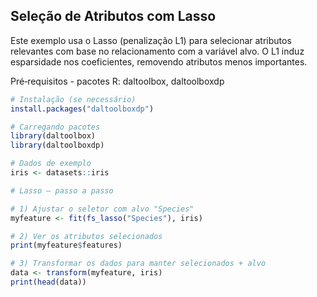 ## Seleção de Atributos com Lasso

Este exemplo usa o Lasso (penalização L1) para selecionar atributos relevantes com base no relacionamento com a variável alvo. O L1 induz esparsidade nos coeficientes, removendo atributos menos importantes.

Pré‑requisitos
- pacotes R: daltoolbox, daltoolboxdp

```r
# Instalação (se necessário)
install.packages("daltoolboxdp")
```

```r
# Carregando pacotes
library(daltoolbox)
library(daltoolboxdp)
```


```r
# Dados de exemplo
iris <- datasets::iris
```

```r
# Lasso — passo a passo

# 1) Ajustar o seletor com alvo "Species"
myfeature <- fit(fs_lasso("Species"), iris)

# 2) Ver os atributos selecionados
print(myfeature$features)

# 3) Transformar os dados para manter selecionados + alvo
data <- transform(myfeature, iris)
print(head(data))
```

